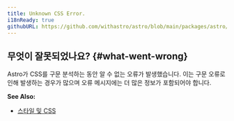 ```yaml
---
title: Unknown CSS Error.
i18nReady: true
githubURL: https://github.com/withastro/astro/blob/main/packages/astro/src/core/errors/errors-data.ts
---
```


## 무엇이 잘못되었나요? \{#what-went-wrong\}

Astro가 CSS를 구문 분석하는 동안 알 수 없는 오류가 발생했습니다. 이는 구문 오류로 인해 발생하는 경우가 많으며 오류 메시지에는 더 많은 정보가 포함되어야 합니다.

**See Also:**

-  [스타일 및 CSS](/ko/guides/styling/)